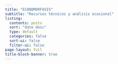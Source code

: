 ```yaml
---
title: "ECONOMORFOSIS"
subtitle: "Recursos técnicos y análisis ocasional"
listing:
  contents: posts
  sort: "date desc"
  type: default
  categories: false
  sort-ui: false
  filter-ui: false
page-layout: full
title-block-banner: true
---
```

